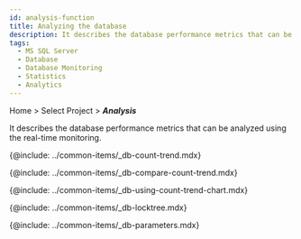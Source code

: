 ```yaml
---
id: analysis-function
title: Analyzing the database
description: It describes the database performance metrics that can be analyzed using the real-time monitoring.
tags:
  - MS SQL Server
  - Database
  - Database Monitoring
  - Statistics
  - Analytics
---
```


Home > Select Project > **_Analysis_**

It describes the database performance metrics that can be analyzed using the real-time monitoring.

{@include: ../common-items/_db-count-trend.mdx}

{@include: ../common-items/_db-compare-count-trend.mdx}

{@include: ../common-items/_db-using-count-trend-chart.mdx}

{@include: ../common-items/_db-locktree.mdx}

<!-- mysql, mriadb 지원 -->

<!-- {@include: ../common-items/_db-deadlock.mdx}-->

<!-- oracle, tibero -->

<!-- {@include: ../common-items/_db-parallel-query-tree.mdx} -->

{@include: ../common-items/_db-parameters.mdx}
